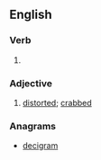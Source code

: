 ==English==

===Verb===
{{head|en|verb form}}

# {{en-past of|grimace}}

===Adjective===
{{en-adj}}

# [[distorted]]; [[crabbed]]

{{Webster 1913}}

===Anagrams===
* [[decigram#English|decigram]]